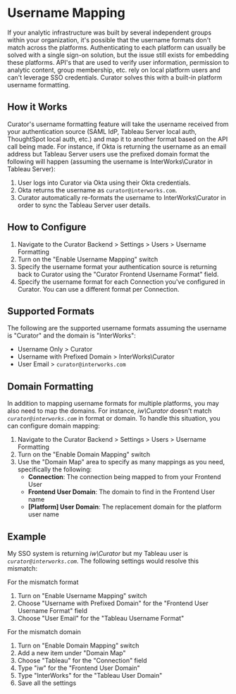 # Username Mapping

If your analytic infrastructure was built by several independent groups within your organization, it's possible that the
username formats don't match across the platforms. Authenticating to each platform can usually be solved with a single
sign-on solution, but the issue still exists for embedding these platforms. API's that are used to verify user
information, permission to analytic content, group membership, etc. rely on local platform users and can't leverage SSO
credentials. Curator solves this with a built-in platform username formatting.

## How it Works

Curator's username formatting feature will take the username received from your authentication source (SAML IdP, Tableau
Server local auth, ThoughtSpot local auth, etc.) and map it to another format based on the API call being made. For
instance, if Okta is returning the username as an email address but Tableau Server users use the prefixed domain format
the following will happen (assuming the username is InterWorks\Curator in Tableau Server):

1. User logs into Curator via Okta using their Okta credentials.
2. Okta returns the username as `curator@interworks.com`.
3. Curator automatically re-formats the username to InterWorks\Curator in order to sync the Tableau Server user details.

## How to Configure

1. Navigate to the Curator Backend > Settings > Users > Username Formatting
2. Turn on the "Enable Username Mapping" switch
3. Specify the username format your authentication source is returning back to Curator using the "Curator Frontend
Username Format" field.
4. Specify the username format for each Connection you've configured in Curator. You can use a different format per Connection.

## Supported Formats

The following are the supported username formats assuming the username is "Curator" and the domain is "InterWorks":

* Username Only > Curator
* Username with Prefixed Domain > InterWorks\Curator
* User Email > `curator@interworks.com`

## Domain Formatting

In addition to mapping username formats for multiple platforms, you may also need to map the domains. For instance,
*iw\Curator* doesn't match *`curator@interworks.com`* in format or domain. To handle this situation, you can configure
domain mapping:

1. Navigate to the Curator Backend > Settings > Users > Username Formatting
2. Turn on the "Enable Domain Mapping" switch
3. Use the "Domain Map" area to specify as many mappings as you need, specifically the following:
	* **Connection**: The connection being mapped to from your Frontend User
	* **Frontend User Domain**: The domain to find in the Frontend User name
	* **[Platform] User Domain**: The replacement domain for the platform user name

## Example

My SSO system is returning *iw\Curator* but my Tableau user is *`curator@interworks.com`*. The following settings would
resolve this mismatch:

For the mismatch format

1. Turn on "Enable Username Mapping" switch
2. Choose "Username with Prefixed Domain" for the "Frontend User Username Format" field
3. Choose "User Email" for the "Tableau Username Format"

For the mismatch domain

1. Turn on "Enable Domain Mapping" switch
2. Add a new item under "Domain Map"
3. Choose "Tableau" for the "Connection" field
4. Type "iw" for the "Frontend User Domain"
5. Type "InterWorks" for the "Tableau User Domain"
6. Save all the settings
